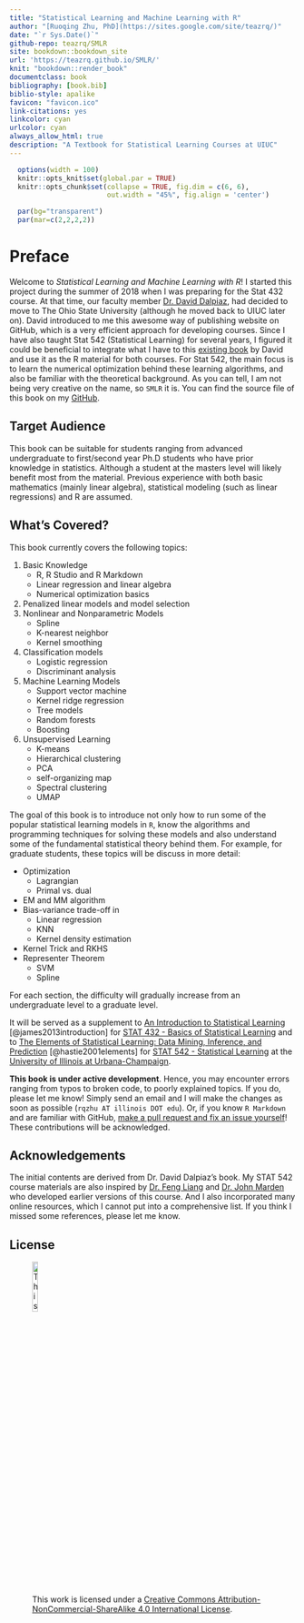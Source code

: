 ```yaml
--- 
title: "Statistical Learning and Machine Learning with R"
author: "[Ruoqing Zhu, PhD](https://sites.google.com/site/teazrq/)"
date: "`r Sys.Date()`"
github-repo: teazrq/SMLR
site: bookdown::bookdown_site
url: 'https://teazrq.github.io/SMLR/'
knit: "bookdown::render_book"
documentclass: book
bibliography: [book.bib]
biblio-style: apalike
favicon: "favicon.ico"
link-citations: yes
linkcolor: cyan
urlcolor: cyan
always_allow_html: true
description: "A Textbook for Statistical Learning Courses at UIUC"
---
```


```r
  options(width = 100)
  knitr::opts_knit$set(global.par = TRUE)
  knitr::opts_chunk$set(collapse = TRUE, fig.dim = c(6, 6), 
                        out.width = "45%", fig.align = 'center')
```
```r
  par(bg="transparent")
  par(mar=c(2,2,2,2))
```

# Preface {-}

Welcome to *Statistical Learning and Machine Learning with R*! I started this project during the summer of 2018 when I was preparing for the Stat 432 course. At that time, our faculty member [Dr. David Dalpiaz](https://daviddalpiaz.org/), had decided to move to The Ohio State University (although he moved back to UIUC later on). David introduced to me this awesome way of publishing website on GitHub, which is a very efficient approach for developing courses. Since I have also taught Stat 542 (Statistical Learning) for several years, I figured it could be beneficial to integrate what I have to this [existing book](https://daviddalpiaz.github.io/r4sl/) by David and use it as the R material for both courses. For Stat 542, the main focus is to learn the numerical optimization behind these learning algorithms, and also be familiar with the theoretical background. As you can tell, I am not being very creative on the name, so `SMLR` it is. You can find the source file of this book on my [GitHub](https://teazrq.github.io/SMLR/).

## Target Audience {-}

This book can be suitable for students ranging from advanced undergraduate to first/second year Ph.D students who have prior knowledge in statistics. Although a student at the masters level will likely benefit most from the material. Previous experience with both basic mathematics (mainly linear algebra), statistical modeling (such as linear regressions) and R are assumed.

## What's Covered? {-}

This book currently covers the following topics:

  1. Basic Knowledge
      * R, R Studio and R Markdown
      * Linear regression and linear algebra
      * Numerical optimization basics
  2. Penalized linear models and model selection
  3. Nonlinear and Nonparametric Models
      * Spline
      * K-nearest neighbor
      * Kernel smoothing
  4. Classification models
      * Logistic regression
      * Discriminant analysis
  5. Machine Learning Models
      * Support vector machine
      * Kernel ridge regression
      * Tree models
      * Random forests
      * Boosting
  6. Unsupervised Learning
      * K-means
      * Hierarchical clustering
      * PCA
      * self-organizing map
      * Spectral clustering
      * UMAP

The goal of this book is to introduce not only how to run some of the popular statistical learning models in `R`, know the algorithms and programming techniques for solving these models and also understand some of the fundamental statistical theory behind them. For example, for graduate students, these topics will be discuss in more detail:

  * Optimization
    + Lagrangian
    + Primal vs. dual
  * EM and MM algorithm
  * Bias-variance trade-off in
    + Linear regression
    + KNN
    + Kernel density estimation
  * Kernel Trick and RKHS
  * Representer Theorem
    + SVM
    + Spline

For each section, the difficulty will gradually increase from an undergraduate level to a graduate level. 

It will be served as a supplement to [An Introduction to Statistical Learning](http://www-bcf.usc.edu/~gareth/ISL/) [@james2013introduction] for [STAT 432 - Basics of Statistical Learning](https://go.illinois.edu/stat432) and to [The Elements of 
Statistical Learning: Data Mining, Inference, and Prediction](https://web.stanford.edu/~hastie/ElemStatLearn/) [@hastie2001elements] for [STAT 542 - Statistical Learning](https://go.illinois.edu/stat542) at the [University of Illinois at Urbana-Champaign](http://illinois.edu/).

**This book is under active development**. Hence, you may encounter errors ranging from typos to broken code, to poorly explained topics. If you do, please let me know! Simply send an email and I will make the changes as soon as possible (`rqzhu AT illinois DOT edu`). Or, if you know `R Markdown` and are familiar with GitHub, [make a pull request and fix an issue yourself](https://github.com/teazrq/SLWR)! These contributions will be acknowledged. 

## Acknowledgements {-}

The initial contents  are derived from Dr. David Dalpiaz's book. My STAT 542 course materials are also inspired by [Dr. Feng Liang](https://stat.illinois.edu/directory/profile/liangf) and [Dr. John Marden](https://stat.illinois.edu/directory/profile/jimarden) who developed earlier versions of this course. And I also incorporated many online resources, which I cannot put into a comprehensive list. If you think I missed some references, please let me know. 

## License {-}

![This work is licensed under a [Creative Commons Attribution-NonCommercial-ShareAlike 4.0 International License](http://creativecommons.org/licenses/by-nc-sa/4.0/).](images/cc.png){width=15%}

